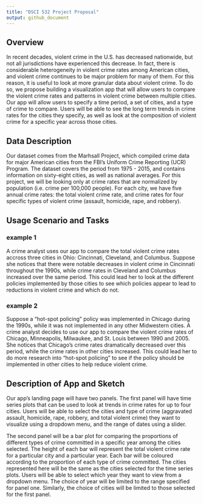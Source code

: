 ```yaml
---
title: "DSCI 532 Project Proposal"
output: github_document
---
```



## Overview

In recent decades, violent crime in the U.S. has decreased nationwide, but not all jurisdictions have experienced this decrease. In fact, there is considerable heterogeneity in violent crime rates among American cities, and violent crime continues to be major problem for many of them. For this reason, it is useful to look at more granular data about violent crime. To do so, we propose building a visualization app that will allow users to compare the violent crime rates and patterns in violent crime between multiple cities. Our app will allow users to specify a time period, a set of cities, and a type of crime to compare. Users will be able to see the long term trends in crime rates for the cities they specify, as well as look at the composition of violent crime for a specific year across those cities.  


## Data Description

Our dataset comes from the Marhsall Project, which compiled crime data  for major American cities from the FBI's Uniform Crime Reporting (UCR) Program. The dataset covers the period from 1975 - 2015, and contains information on sixty-eight cities, as well as national averages. For this project, we will be looking only at crime rates that are normalized by population (i.e. crime per 100,000 people). For each city, we have five annual crime rates: the total violent crime rate, and crime rates for four specific types of violent crime (assault, homicide, rape, and robbery).

## Usage Scenario and Tasks

### example 1
A crime analyst uses our app to compare the total violent crime rates accross three cities in Ohio: Cincinnati, Cleveland, and Columbus.  Suppose she notices that there were notable decreases in violent crime in Cincinnati throughout the 1990s, while crime rates in Cleveland and Columbus increased over the same period. This could lead her to look at the different policies implemented by those cities to see which policies appear to lead to reductions in violent crime and which do not.  

### example 2
Suppose a "hot-spot policing" policy was implemented in Chicago during the 1990s, while it was not implemented in any other Midwestern cities. A crime analyst decides to use our app to compare the violent crime rates of Chicago, Minneapolis, Milwaukee, and St. Louis between 1990 and 2005. She notices that Chicago's crime rates dramatically decreased over this period, while the crime rates in other cities increased. This could lead her to do more research into "hot-spot policing" to see if the policy should be implemented in other cities to help reduce violent crime. 

## Description of App and Sketch

Our app's landing page will have two panels. The first panel will have time series plots that can be used to look at trends in crime rates for up to four cities. Users will be able to select the cities and type of crime (aggravated assault, homicide, rape, robbery, and total violent crime) they want to visualize using a dropdown menu, and the range of dates using a slider.

The second panel will be a bar plot for comparing the proportions of different types of crime committed in a specific year among the cities selected. The height of each bar will represent the total violent crime rate for a particular city and a particular year. Each bar will be coloured according to the proportion of each type of crime committed. The cities represented here will be the same as the cities selected for the time series plots. Users will be able to select which year they want to view from a dropdown menu. The choice of year will be limited to the range specified for panel one. Similarly, the choice of cities will be limited to those selected for the first panel. 



